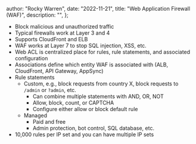 
  author: "Rocky Warren",
  date: "2022-11-21",
  title: "Web Application Firewall (WAF)",
  description: "",
};


- Block malicious and unauthorized traffic
- Typical firewalls work at Layer 3 and 4
- Supports CloudFront and ELB
- WAF works at Layer 7 to stop SQL injection, XSS, etc.
- Web ACL is centralized place for rules, rule statements, and associated configuration
- Associations define which entity WAF is associated with (ALB, CloudFront, API Gateway, AppSync)
- Rule statements
  - Custom, e.g., block requests from country X, block requests to `/admin` or `?admin`, etc.
    - Can combine multiple statements with AND, OR, NOT
    - Allow, block, count, or CAPTCHA
    - Configure either allow or block default rule
  - Managed
    - Paid and free
    - Admin protection, bot control, SQL database, etc.
- 10,000 rules per IP set and you can have multiple IP sets
